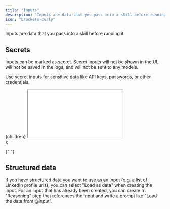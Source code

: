 ```yaml
---
title: "Inputs"
description: "Inputs are data that you pass into a skill before running it."
icon: "brackets-curly"
---
```


Inputs are data that you pass into a skill before running it.

## Secrets

Inputs can be marked as secret. Secret inputs will not be shown in the UI, will not be saved in the logs, and will not be sent to any models.

Use secret inputs for sensitive data like API keys, passwords, or other credentials.

  <div
    style={{
      position: "relative",
      paddingBottom: "62.456140350877185%",
      height: 0,
      marginBottom: "var(--ifm-leading)",
    }}
  >
    {children}
    <iframe
      src={url}
      style={{
        position: "absolute",
        top: 0,
        left: 0,
        width: "100%",
        height: "100%",
      }}
    ></iframe>
  </div>
);

<EmbeddedVideo url="https://www.loom.com/embed/f4ee24df92024991b1cc7c5ca2dc22a5?sid=2c157140-a721-443a-9114-e5283864c591"></EmbeddedVideo>{" "}

## Structured data

If you have structured data you want to use as an input (e.g. a list of LinkedIn profile urls), you can select "Load as data" when creating the input.
For an input that has already been created, you can create a "Reasoning" step that references the input and write a prompt like "Load the data from @input".